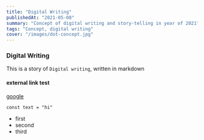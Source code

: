 ```yaml
---
title: "Digital Writing"
publishedAt: "2021-05-08"
summary: "Concept of digital writing and story-telling in year of 2021"
tags: "Concept, digital writing"
cover: "/images/dot-concept.jpg"
---
```


### Digital Writing

This is a story of `Digital writing`, written in markdown

<div>
  <Counter />
</div>

#### external link test

[google](https://www.google.com)

```javasript
const text = "hi"
```

- first
- second
- third

<test text="test component saying: hi" />
